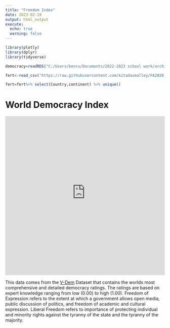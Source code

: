 ```yaml
---
title: "Freedom Index"
date: 2023-02-18
output: html_output
execute: 
  echo: true
  warning: false
---
```


```r

library(plotly)
library(dplyr)
library(tidyverse)

democracy=readRDS("C:/Users/benru/Documents/2022-2023 school work/archive/Data502/Semester Project/Country-Year V-Dem Full and others/Country_Year_V-Dem_Full+others_R_v12/V-Dem-CY-Full+Others-v12.rds")

fert<-read_csv("https://raw.githubusercontent.com/kitadasmalley/FA2020_DataViz/main/data/gapminderFert.csv") 

fert=fert%>% select(Country,continent) %>% unique()


```

# World Democracy Index

```{=html}

<iframe height="500" width="100%" frameborder="no" src="https://oettj8-benjamin-rubin.shinyapps.io/freedom_index/"> </iframe>
```
This data comes from the [V-Dem](https://www.v-dem.net/data/the-v-dem-dataset/) Dataset that contains the worlds most comprehensive and detailed democracy ratings. The ratings are based on expert knowledge ranging from low (0.00) to high (1.00). Freedom of Expression refers to the extent at which a government allows open media, public discussion of politics, and freedom of academic and cultural expression. Liberal Freedom refers to importance of protecting individual and minority rights against the tyranny of the state and the tyranny of the majority.
